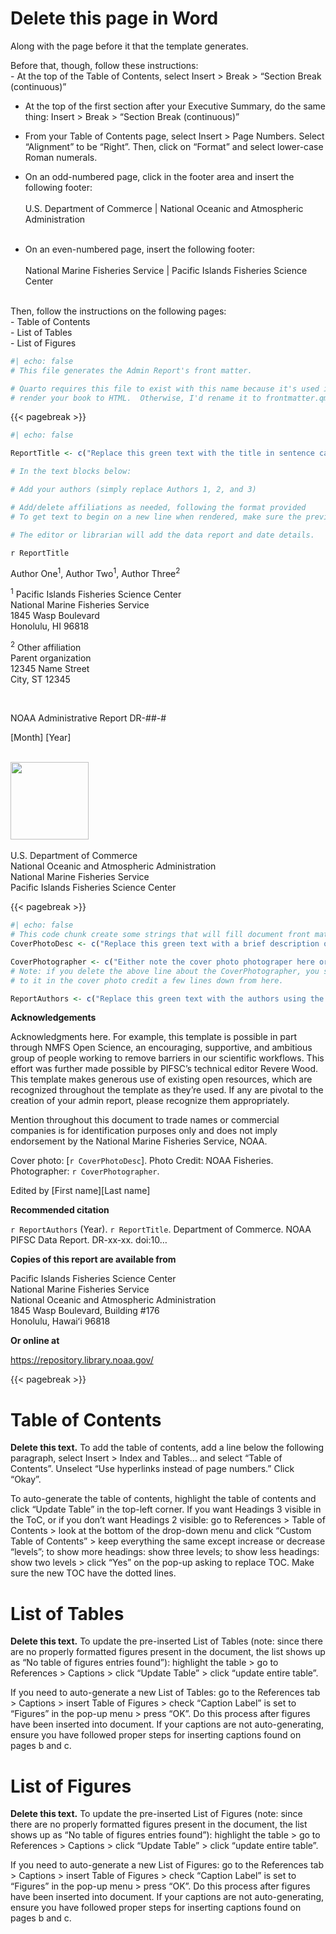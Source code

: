 # Delete this page in Word {.unnumbered}
Along with the page before it that the template generates.

Before that, though, follow these instructions:  
- At the top of the Table of Contents, select Insert > Break > "Section Break
(continuous)"   

- At the top of the first section after your Executive Summary, do the same
thing: Insert > Break > "Section Break (continuous)"  

- From your Table of Contents page, select Insert > Page Numbers.  Select 
"Alignment" to be "Right".  Then, click on "Format" and select lower-case Roman 
numerals.  

- On an odd-numbered page, click in the footer area and insert the following 
footer:  
\
U.S. Department of Commerce | National Oceanic and Atmospheric Administration  
\
- On an even-numbered page, insert the following footer:  
\
National Marine Fisheries Service | Pacific Islands Fisheries Science Center  
\

Then, follow the instructions on the following pages:  
- Table of Contents  
- List of Tables  
- List of Figures

```r
#| echo: false
# This file generates the Admin Report's front matter.

# Quarto requires this file to exist with this name because it's used if you
# render your book to HTML.  Otherwise, I'd rename it to frontmatter.qmd.
```

{{< pagebreak >}}

```r
#| echo: false

ReportTitle <- c("Replace this green text with the title in sentence case")

# In the text blocks below:

# Add your authors (simply replace Authors 1, 2, and 3)

# Add/delete affiliations as needed, following the format provided
# To get text to begin on a new line when rendered, make sure the previous line ends with two spaces.

# The editor or librarian will add the data report and date details.
```

::: {custom-style="Title"}
`r ReportTitle`
:::

Author One^1^, Author Two^1^, Author Three^2^

^1^ Pacific Islands Fisheries Science Center\
National Marine Fisheries Service\
1845 Wasp Boulevard\
Honolulu, HI 96818

^2^ Other affiliation\
Parent organization\
12345 Name Street\
City, ST 12345

\

::: {custom-style="Green highlight"}
NOAA Administrative Report DR-##-#  

\[Month\] \[Year\]
:::

\
![](900px-Seal_of_the_US_DoC.png){fig-alt="U.S. Department of Commerce seal." width="1.3in"}  
\
U.S. Department of Commerce\
National Oceanic and Atmospheric Administration\
National Marine Fisheries Service\
Pacific Islands Fisheries Science Center

{{< pagebreak >}}

```r
#| echo: false
# This code chunk create some strings that will fill document front matter.
CoverPhotoDesc <- c("Replace this green text with a brief description of the cover photo")

CoverPhotographer <- c("Either note the cover photo photograper here or delete this entire line of code")
# Note: if you delete the above line about the CoverPhotographer, you should also delete reference
# to it in the cover photo credit a few lines down from here.

ReportAuthors <- c("Replace this green text with the authors using the format of Doe J.S., Smith C.R.")
```

**Acknowledgements**  

Acknowledgments here. For example, this template is possible in part through
NMFS Open Science, an encouraging, supportive, and ambitious group of people
working to remove barriers in our scientific workflows.  This effort was further 
made possible by PIFSC's technical editor Revere Wood.  This template makes 
generous use of existing open resources, which are recognized throughout the 
template as they're used.  If any are pivotal to the creation of your admin 
report, please recognize them appropriately.  

Mention throughout this document to trade names or commercial companies is for 
identification purposes only and does not imply endorsement by the National 
Marine Fisheries Service, NOAA.  

Cover photo: \[`r CoverPhotoDesc`\]. Photo Credit: NOAA Fisheries. Photographer: `r CoverPhotographer`.  


Edited by \[First name\]\[Last name\]


**Recommended citation**

`r ReportAuthors` (Year). `r ReportTitle`. Department of Commerce. NOAA PIFSC Data Report. DR-xx-xx. doi:10…

**Copies of this report are available from**

Pacific Islands Fisheries Science Center\
National Marine Fisheries Service\
National Oceanic and Atmospheric Administration\
1845 Wasp Boulevard, Building #176\
Honolulu, Hawaiʻi 96818

**Or online at**

<https://repository.library.noaa.gov/>

{{< pagebreak >}}

# Table of Contents
**Delete this text.** To add the table of contents, add a line below the following paragraph, select Insert > Index and Tables… and select “Table of Contents”.  Unselect “Use hyperlinks instead of page numbers.”  Click “Okay”.  

To auto-generate the table of contents, highlight the table of contents and click “Update Table” in the top-left corner. If you want Headings 3 visible in the ToC, or if you don’t want Headings 2 visible: go to References > Table of Contents > look at the bottom of the drop-down menu and click “Custom Table of Contents” > keep everything the same except increase or decrease “levels”; to show more headings: show three levels; to show less headings: show two levels > click “Yes” on the pop-up asking to replace TOC. Make sure the new TOC have the dotted lines.

# List of Tables
**Delete this text.** To update the pre-inserted List of Tables (note: since there are no properly formatted figures present in the document, the list shows up as “No table of figures entries found”): highlight the table > go to References > Captions > click “Update Table” > click “update entire table”.  

If you need to auto-generate a new List of Tables: go to the References tab > Captions > insert Table of Figures > check “Caption Label” is set to “Figures” in the pop-up menu > press “OK”. Do this process after figures have been inserted into document. If your captions are not auto-generating, ensure you have followed proper steps for inserting captions found on pages b and c.

# List of Figures
**Delete this text.** To update the pre-inserted List of Figures (note: since there are no properly formatted figures present in the document, the list shows up as “No table of figures entries found”): highlight the table > go to References > Captions > click “Update Table” > click “update entire table”.  

If you need to auto-generate a new List of Figures: go to the References tab > Captions > insert Table of Figures > check “Caption Label” is set to “Figures” in the pop-up menu > press “OK”. Do this process after figures have been inserted into document. If your captions are not auto-generating, ensure you have followed proper steps for inserting captions found on pages b and c.
